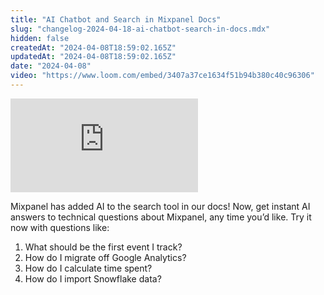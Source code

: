 ```yaml
---
title: "AI Chatbot and Search in Mixpanel Docs"
slug: "changelog-2024-04-18-ai-chatbot-search-in-docs.mdx"
hidden: false
createdAt: "2024-04-08T18:59:02.165Z"
updatedAt: "2024-04-08T18:59:02.165Z"
date: "2024-04-08"
video: "https://www.loom.com/embed/3407a37ce1634f51b94b380c40c96306"
---
```

<div style={{position: 'relative', paddingBottom: '64.90384615384616%', height: 0}}>
    <iframe src="https://www.loom.com/embed/3407a37ce1634f51b94b380c40c96306"
        frameBorder="0"
        webkitallowfullscreen="true" mozallowfullscreen="true" allowFullScreen
        style={{position: 'absolute', 'top': 0, 'left': 0, 'width': '100%', 'height': '100%'}}>
    </iframe>
</div>

Mixpanel has added AI to the search tool in our docs! Now, get instant AI answers to technical questions about Mixpanel, any time you’d like. Try it now with questions like:

1. What should be the first event I track?
2. How do I migrate off Google Analytics?
3. How do I calculate time spent?
4. How do I import Snowflake data?
